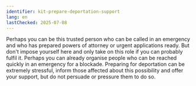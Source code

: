 ```yaml
---
identifier: kit-prepare-deportation-support
lang: en
lastChecked: 2025-07-08
---
```


Perhaps you can be this trusted person who can be called in an emergency and who has prepared powers of attorney or urgent applications ready. But don't impose yourself here and only take on this role if you can probably fulfil it.  Perhaps you can already organise people who can be reached quickly in an emergency for a blockade.
Preparing for deportation can be extremely stressful, inform those affected about this possibility and offer your support, but do not persuade or pressure them to do so.

